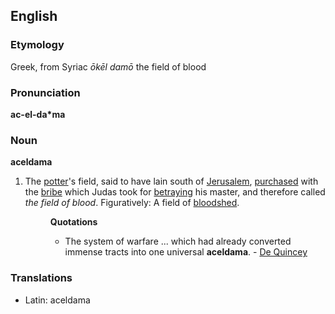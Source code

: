 ==English==

===Etymology===
Greek, from Syriac ''ōkēl damō'' the field of blood

===Pronunciation===
'''ac-el-da*ma'''

===Noun===
'''aceldama'''

# The [[potter]]'s field, said to have lain south of [[Jerusalem]], [[purchased]] with the [[bribe]] which Judas took for [[betraying]] his master, and therefore called ''the field of blood''.  Figuratively: A field of [[bloodshed]].
#:'''Quotations'''
#:*The system of warfare ... which had already converted immense tracts into one universal '''aceldama'''. - [[w:Thomas De Quincey|De Quincey]]

===Translations===
*Latin: aceldama